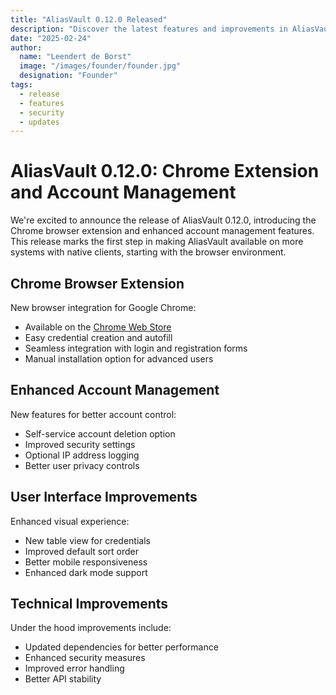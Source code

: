 ```yaml
---
title: "AliasVault 0.12.0 Released"
description: "Discover the latest features and improvements in AliasVault 0.12.0"
date: "2025-02-24"
author:
  name: "Leendert de Borst"
  image: "/images/founder/founder.jpg"
  designation: "Founder"
tags:
  - release
  - features
  - security
  - updates
---
```


# AliasVault 0.12.0: Chrome Extension and Account Management

We're excited to announce the release of AliasVault 0.12.0, introducing the Chrome browser extension and enhanced account management features.
This release marks the first step in making AliasVault available on more systems with native clients, starting with the browser environment.

## Chrome Browser Extension

New browser integration for Google Chrome:

- Available on the [Chrome Web Store](https://chromewebstore.google.com/detail/aliasvault/bmoggiinmnodjphdjnmpcnlleamkfedj)
- Easy credential creation and autofill
- Seamless integration with login and registration forms
- Manual installation option for advanced users

## Enhanced Account Management

New features for better account control:

- Self-service account deletion option
- Improved security settings
- Optional IP address logging
- Better user privacy controls

## User Interface Improvements

Enhanced visual experience:

- New table view for credentials
- Improved default sort order
- Better mobile responsiveness
- Enhanced dark mode support

## Technical Improvements

Under the hood improvements include:

- Updated dependencies for better performance
- Enhanced security measures
- Improved error handling
- Better API stability

<GitHubRelease version="0.12.0" />
